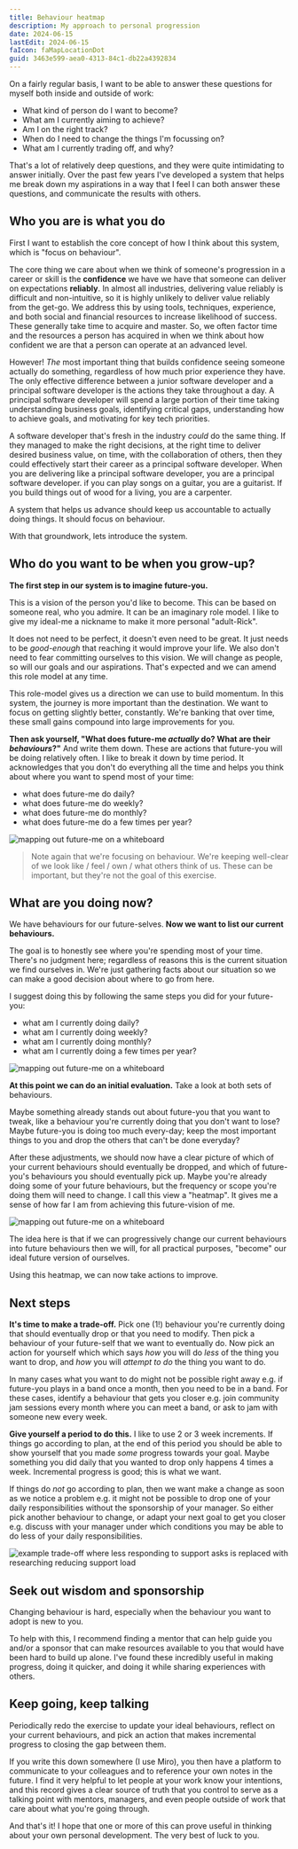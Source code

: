 ```yaml
---
title: Behaviour heatmap
description: My approach to personal progression
date: 2024-06-15
lastEdit: 2024-06-15
faIcon: faMapLocationDot
guid: 3463e599-aea0-4313-84c1-db22a4392834
---
```


On a fairly regular basis, I want to be able to answer these questions for myself both inside and outside of work:

 - What kind of person do I want to become?
 - What am I currently aiming to achieve?
 - Am I on the right track? 
 - When do I need to change the things I'm focussing on?
 - What am I currently trading off, and why?

That's a lot of relatively deep questions, and they were quite intimidating to answer initially. 
Over the past few years I've developed a system that helps me break down my aspirations in 
a way that I feel I can both answer these questions, and communicate the results with others.

## Who you are is what you do

First I want to establish the core concept of how I think about this system, which is "focus on behaviour".

The core thing we care about when we think of someone's progression in a career or skill is 
the **confidence** we have we have that someone can deliver on expectations **reliably**.
In almost all industries, delivering value reliably is difficult and non-intuitive, so it is highly unlikely to deliver value reliably from the get-go.
We address this by using tools, techniques, experience, and both social and financial resources to increase likelihood of success.
These generally take time to acquire and master. 
So, we often factor time and the resources a person has acquired in when we think about how confident we are that a person can operate at an advanced level.

However! _The_ most important thing that builds confidence seeing someone actually do something, regardless of how much prior experience they have. 
The only effective difference between a junior software developer and a principal software developer is the actions they take throughout a day.
A principal software developer will spend a large portion of their time taking understanding business goals, 
identifying critical gaps, understanding how to achieve goals, and motivating for key tech priorities.

A software developer that's fresh in the industry _could_ do the same thing. 
If they managed to make the right decisions, at the right time to deliver desired business value, on time, 
with the collaboration of others, then they could effectively start their career as a principal software developer.
When you are delivering like a principal software developer, you are a principal software developer. 
if you can play songs on a guitar, you are a guitarist. If you build things out of wood for a living, you are a carpenter.

A system that helps us advance should keep us accountable to actually doing things. It should focus on behaviour.

With that groundwork, lets introduce the system.


## Who do you want to be when you grow-up?

**The first step in our system is to imagine future-you.** 

This is a vision of the person you'd like to become. This can be based on someone real, who you admire. It can be an imaginary role model. I like to give my ideal-me a nickname to make it more personal "adult-Rick".

It does not need to be perfect, it doesn't even need to be great. It just needs to be _good-enough_ that reaching it would improve your life. 
We also don't need to fear committing ourselves to this vision. We will change as people, so will our goals and our aspirations. That's expected and we can amend this role model at any time.

This role-model gives us a direction we can use to build momentum.
In this system, the journey is more important than the destination. We want to focus on getting slightly better, constantly. 
We're banking that over time, these small gains compound into large improvements for you.

**Then ask yourself, "What does future-me _actually_ do? What are their _behaviours_?"** And write them down.
These are actions that future-you will be doing relatively often. I like to break it down by time period. 
It acknowledges that you don't do everything all the time and helps you think about where you want to spend most of your time:

 - what does future-me do daily?
 - what does future-me do weekly?
 - what does future-me do monthly?
 - what does future-me do a few times per year?
 
 ![mapping out future-me on a whiteboard](./images/behaviour-heatmap-future-me.png)

> Note again that we're focusing on behaviour. We're keeping well-clear of we look like / feel / own / what others think of us. 
These can be important, but they're not the goal of this exercise.

## What are you doing now?

We have behaviours for our future-selves. **Now we want to list our current behaviours.**

The goal is to honestly see where you're spending most of your time. 
There's no judgment here; regardless of reasons this is the current situation we find ourselves in. 
We're just gathering facts about our situation so we can make a good decision about where to go from here.

I suggest doing this by following the same steps you did for your future-you:

 - what am I currently doing daily?
 - what am I currently doing weekly?
 - what am I currently doing monthly?
 - what am I currently doing a few times per year?

 ![mapping out future-me on a whiteboard](./images/behaviour-heatmap-today-me.png)

**At this point we can do an initial evaluation.** Take a look at both sets of behaviours. 

Maybe something already stands out about future-you that you want to tweak, like a behaviour you're currently doing that you don't want to lose? Maybe future-you is doing too much every-day; keep the most important things to you and drop the others that can't be done everyday?

After these adjustments, we should now have a clear picture of which of your current behaviours should eventually be dropped, and which of future-you's behaviours you should eventually pick up.
Maybe you're already doing some of your future behaviours, but the frequency or scope you're doing them will need to change. I call this view a "heatmap". It gives me a sense of how far I am from achieving this future-vision of me.

 ![mapping out future-me on a whiteboard](./images/behaviour-heatmap.png)

The idea here is that if we can progressively change our current behaviours into future behaviours then we will, for all practical purposes, "become" our ideal future version of ourselves.

Using this heatmap, we can now take actions to improve.

## Next steps

**It's time to make a trade-off.** Pick one (1!) behaviour you're currently doing that should eventually drop or that you need to modify. 
Then pick a behaviour of your future-self that we want to eventually do. Now pick an action for yourself which which says _how_ you will do *less* of the thing you want to drop, and _how_ you will *attempt to do* the thing you want to do.

In many cases what you want to do might not be possible right away e.g. if future-you plays in a band once a month, then you need to be in a band. 
For these cases, identify a behaviour that gets you closer e.g. join community jam sessions every month where you can meet a band, or ask to jam with someone new every week.

**Give yourself a period to do this.** I like to use 2 or 3 week increments. 
If things go according to plan, at the end of this period you should be able to show yourself that you made _some_ progress towards your goal.
Maybe something you did daily that you wanted to drop only happens 4 times a week. Incremental progress is good; this is what we want.

If things do _not_ go according to plan, then we want make a change as soon as we notice a problem 
e.g. it might not be possible to drop one of your daily responsibilities without the sponsorship of your manager. 
So either pick another behaviour to change, or adapt your next goal to get you closer 
e.g. discuss with your manager under which conditions you may be able to do less of your daily responsibilities.

![example trade-off where less responding to support asks is replaced with researching reducing support load](./images/behaviour-heatmap-tradeoff.png)

## Seek out wisdom and sponsorship

Changing behaviour is hard, especially when the behaviour you want to adopt is new to you.

To help with this, I recommend finding a mentor that can help guide you and/or a sponsor that can make resources available to you that would have been hard to build up alone.
I've found these incredibly useful in making progress, doing it quicker, and doing it while sharing experiences with others.

## Keep going, keep talking

Periodically redo the exercise to update your ideal behaviours, reflect on your current behaviours, and pick an action that makes incremental progress to closing the gap between them.

If you write this down somewhere (I use Miro), you then have a platform to communicate to your colleagues and to reference your own notes in the future. 
I find it very helpful to let people at your work know your intentions, and this record gives a clear source of truth that you control to serve as a talking point with mentors, managers, and even people outside of work that care about what you're going through.

And that's it! I hope that one or more of this can prove useful in thinking about your own personal development. The very best of luck to you.